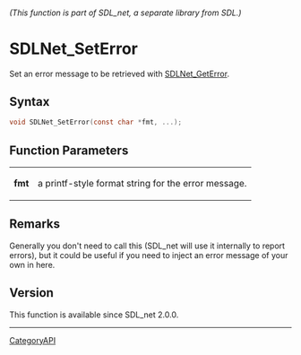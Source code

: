 ====== (This function is part of SDL_net, a separate library from SDL.) ======
= SDLNet_SetError =

Set an error message to be retrieved with [[SDLNet_GetError]].

== Syntax ==

<syntaxhighlight lang='c'>
void SDLNet_SetError(const char *fmt, ...);
</syntaxhighlight>

== Function Parameters ==

{|
|'''fmt'''
|a printf-style format string for the error message.
|}

== Remarks ==

Generally you don't need to call this (SDL_net will use it internally to
report errors), but it could be useful if you need to inject an error
message of your own in here.

== Version ==

This function is available since SDL_net 2.0.0.

----
[[CategoryAPI]]


